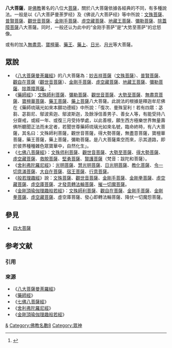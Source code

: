 {{佛教}}
'''八大菩薩'''，是[[佛教|佛教]]著名的八位大[[菩薩|菩薩]]，關於八大菩薩依據各經典的不同，有多種說法。一般是以《八大菩萨曼荼罗经》及《佛说八大菩萨经》等中所說：[[文殊菩薩|文殊菩薩]]、[[普賢菩薩|普賢菩薩]]、[[觀世音菩薩|觀世音菩薩]]、[[金剛手菩薩|金剛手菩薩]]、[[虛空藏菩薩|虛空藏菩薩]]、[[地藏王菩薩|地藏王菩薩]]、[[彌勒菩薩|彌勒菩薩]]、[[除蓋障菩薩|除蓋障菩薩]]八大菩薩。同时，一般还认为此中的“金刚手菩萨”是“大势至菩萨”的忿怒像。

或有的加入[[無盡意菩薩|無盡意]]、[[寶檀華菩薩|寶檀華]]、[[藥王菩薩|藥王]]、[[藥上菩薩|藥上]]、[[日光菩薩|日光]]、[[月光菩薩|月光]]等大菩薩。

==眾說==
* 《[[八大菩薩曼荼羅經|八大菩薩曼荼羅經]]》的八大菩薩為：[[妙吉祥菩薩|妙吉祥菩薩]]（[[文殊菩薩|文殊菩薩]]）、[[普賢菩薩|普賢菩薩]]、[[觀世音菩薩|觀自在菩薩]]（[[觀世音菩薩|觀世音菩薩]]）、[[金剛手菩薩|金剛手菩薩]]、[[虛空藏菩薩|虛空藏菩薩]]、[[地藏王菩薩|地藏王菩薩]]、[[彌勒菩薩|彌勒菩薩]]、[[除蓋障菩薩|除蓋障菩薩]]。<ref>{{Cite book|url=http://tripitaka.cbeta.org/T20n1167_001|title=八大菩薩曼荼羅經|last=|first=|work=大正新脩大藏經|publisher=大藏出版株式會社|year=1988|isbn=|volume=|location=東京|pages=|chapter=|access-date=2017-11-27|archive-date=2017-12-01|archive-url=https://web.archive.org/web/20171201081910/http://tripitaka.cbeta.org/T20n1167_001|dead-url=no}}</ref>{{fact|通常佛教造像多依此經。}}
* 《[[藥師經|藥師經]]》：[[文殊師利菩薩|文殊師利菩薩]]、[[彌勒菩薩|彌勒菩薩]]、[[觀世音菩薩|觀世音菩薩]]、[[大勢至菩薩|大勢至菩薩]]、[[無盡意菩薩|無盡意菩薩]]、[[寶檀華菩薩|寶檀華菩薩]]、[[藥王菩薩|藥王菩薩]]、[[藥上菩薩|藥上菩薩]]八大菩薩。此說法的根據是釋迦牟尼佛在《藥師琉璃光如來本願功德經》中所說：「復次、曼殊室利！若有四眾：苾芻、苾芻尼、鄔波索迦、鄔波斯迦，及餘淨信善男子、善女人等，有能受持八分齋戒，或經一年、或復三月受持學處，以此善根，願生西方極樂世界無量壽佛所聽聞正法而未定者，若聞世尊藥師琉璃光如來名號，臨命終時，有八大菩薩，其名曰：文殊師利菩薩，觀世音菩薩，得大勢菩薩，無盡意菩薩，寶檀華菩薩，藥王菩薩，藥上菩薩，彌勒菩薩。是八大菩薩乘空而來，示其道路，即於彼界種種雜色眾寶華中，自然化生」。
* 《[[七佛八菩薩經|七佛八菩薩經]]》：[[文殊师利菩薩|文殊师利菩薩]]、[[觀世音菩薩|觀世音菩薩]]、[[大勢至菩薩|大勢至菩薩]]、[[得大勢菩薩|得大勢菩薩]]、[[虛空藏菩薩|虛空藏菩薩]]、[[救脫菩薩|救脫菩薩]]、[[堅勇菩薩|堅勇菩薩]]、[[賢護菩薩|賢護菩薩]]（梵音：跋陀和菩薩）。
* 《[[舍利弗陀羅尼經|舍利弗陀羅尼經]]》：[[光明菩薩|光明菩薩]]、[[慧光明菩薩|慧光明菩薩]]、[[日光明菩薩|日光明菩薩]]、[[教化菩薩|教化菩薩]]、[[令一切意滿菩薩|令一切意滿菩薩]]、[[大自在菩薩|大自在菩薩]]、[[宿王菩薩|宿王菩薩]]、[[行意菩薩|行意菩薩]]。
* 《[[般若理趣經|般若理趣經]]》說：[[文殊菩薩|文殊菩薩]]、[[觀世音菩薩|觀世音菩薩]]、[[金剛手菩薩|金剛手菩薩]]、[[金剛拳菩薩|金剛拳菩薩]]、[[虛空藏菩薩|虛空藏菩薩]]、[[虛空庫菩薩|虛空庫菩薩]]、[[才發意轉法輪菩薩|才發意轉法輪菩薩]]、[[摧一切魔菩薩|摧一切魔菩薩]]。
* 《[[金剛頂瑜伽理趣般若經|金剛頂瑜伽理趣般若經]]》：[[文殊師利菩薩|文殊師利菩薩]]、[[觀自在菩薩|觀自在菩薩]]、[[金剛手菩薩|金剛手菩薩]]、[[金剛拳菩薩|金剛拳菩薩]]、[[虛空藏菩薩|虛空藏菩薩]]、虛空庫菩薩、發心即轉法輪菩薩、降伏一切魔怨菩薩。

==參見==
*[[四大菩薩|四大菩薩]]

== 参考文献 ==
=== 引用 ===
{{Reflist}}

=== 來源 ===
* 《[[八大菩薩曼荼羅經|八大菩薩曼荼羅經]]》
* 《[[藥師經|藥師經]]》
* 《[[七佛八菩薩經|七佛八菩薩經]]》
* 《[[舍利弗陀羅尼經|舍利弗陀羅尼經]]》
* 《[[金剛頂瑜伽理趣般若經|金剛頂瑜伽理趣般若經]]》

{{漢傳佛教}}
[[Category:菩薩|&]]
[[Category:佛教名數8|Category:佛教名數8]]
[[Category:眾神|Category:眾神]]